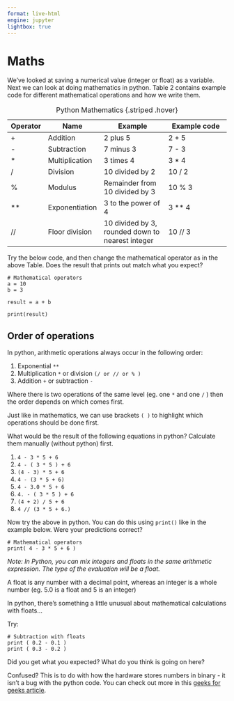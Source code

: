 ```yaml
---
format: live-html
engine: jupyter
lightbox: true
---
```


# Maths

We've looked at saving a numerical value (integer or float) as a variable. 
Next we can look at doing mathematics in python. Table 2 contains example code for different mathematical operations and how we write them. 

| Operator	| Name	| Example	| Example code | 
| - | - | --- | --- |
| +	| Addition	| 2 plus 5	| 2 + 5| 
| -	| Subtraction	| 7 minus 3	| 7 - 3| 
| *	| Multiplication	| 3 times 4	| 3 * 4| 
| /	| Division	| 10 divided by 2	| 10 / 2| 
| %	| Modulus	| Remainder from 10 divided by  3	| 10 % 3 |
| **	| Exponentiation	| 3 to the power of 4	| 3 ** 4 |
| //	| Floor division	| 10 divided by 3, rounded down to nearest integer	| 10 // 3| 

: Python Mathematics {.striped .hover}

Try the below code, and then change the mathematical operator as in the above Table. 
Does the result that prints out match what you expect? 

```pyodide
# Mathematical operators
a = 10 
b = 3 

result = a + b

print(result)
```
## Order of operations 

In python, arithmetic operations always occur in the following order: 

1.  Exponential ```**``` 
2.  Multiplication ```*``` or division ```(/ or // or % )```
3.  Addition ```+``` or subtraction ```-```

Where there is two operations of the same level (eg. one ```*``` and one ```/``` ) then the order depends on which comes first. 

Just like in mathematics, we can use brackets ```( )``` to highlight which operations should be done first. 

What would be the result of the following equations in python? Calculate them manually (without python) first. 

1.  ```4 - 3 * 5 + 6``` 
2.  ```4 - ( 3 * 5 ) + 6``` 
3.  ```(4 - 3) * 5 + 6```  
4.  ```4 - (3 * 5 + 6)``` 
5.  ```4 - 3.0 * 5 + 6``` 
6.  ```4. - ( 3 * 5 ) + 6``` 
7.  ```(4 + 2) / 5 + 6 ```  
8.  ```4 // (3 * 5 + 6.)```   

Now try the above in python. You can do this using ```print()``` like in the example below. Were your predictions correct? 

```pyodide
# Mathematical operators
print( 4 - 3 * 5 + 6 )
```

_Note: In Python, you can mix integers and floats in the same arithmetic expression. The type of the evaluation will be a float._

::: {.callout-tip collapse="true" title="Side note: Rounding errors"}
A float is any number with a decimal point, whereas an integer is a whole number (eg. 5.0 is a float and 5 is an integer)  

In python, there's something a little unusual about mathematical calculations with floats... 

Try: 

```pyodide
# Subtraction with floats
print ( 0.2 - 0.1 )
print ( 0.3 - 0.2 )
```

Did you get what you expected? What do you think is going on here?   

Confused? This is to do with how the hardware stores numbers in binary - it isn't a bug with the python code. You can check out more in this [geeks for geeks article](https://www.geeksforgeeks.org/floating-point-error-in-python/).   

:::